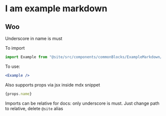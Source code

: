 # I am example markdown

## Woo

Underscore in name is must

To import

```js
import Example from "@site/src/components/commonBlocks/ExampleMarkdown/_ExampleMarkdown.mdx";
```

To use:

```jsx
<Example />
```

Also supports props via jsx inside mdx snippet

```jsx
{props.name}
```

Imports can be relative for docs: only underscore is must. Just change path to relative, delete `@site` alias
